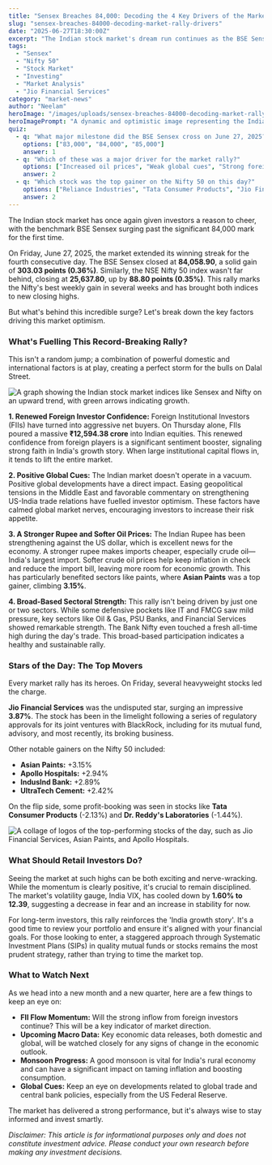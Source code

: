 ```yaml
---
title: "Sensex Breaches 84,000: Decoding the 4 Key Drivers of the Market Rally"
slug: "sensex-breaches-84000-decoding-market-rally-drivers"
date: "2025-06-27T18:30:00Z"
excerpt: "The Indian stock market's dream run continues as the BSE Sensex surged past the historic 84,000 mark. We break down the four key reasons behind this rally and what it means for your portfolio."
tags:
  - "Sensex"
  - "Nifty 50"
  - "Stock Market"
  - "Investing"
  - "Market Analysis"
  - "Jio Financial Services"
category: "market-news"
author: "Neelam"
heroImage: "/images/uploads/sensex-breaches-84000-decoding-market-rally-drivers/hero-image.jpg"
heroImagePrompt: "A dynamic and optimistic image representing the Indian stock market's bull run. It should feature a stylized graph with a sharply rising green arrow piercing the number '84,000'. The background could be a modern, digital representation of the Bombay Stock Exchange building with data streams. The overall tone should be professional, energetic, and positive."
quiz:
  - q: "What major milestone did the BSE Sensex cross on June 27, 2025?"
    options: ["83,000", "84,000", "85,000"]
    answer: 1
  - q: "Which of these was a major driver for the market rally?"
    options: ["Increased oil prices", "Weak global cues", "Strong foreign fund inflows"]
    answer: 2
  - q: "Which stock was the top gainer on the Nifty 50 on this day?"
    options: ["Reliance Industries", "Tata Consumer Products", "Jio Financial Services"]
    answer: 2
---
```


The Indian stock market has once again given investors a reason to cheer, with the benchmark BSE Sensex surging past the significant 84,000 mark for the first time.

On Friday, June 27, 2025, the market extended its winning streak for the fourth consecutive day. The BSE Sensex closed at **84,058.90**, a solid gain of **303.03 points (0.36%)**. Similarly, the NSE Nifty 50 index wasn't far behind, closing at **25,637.80**, up by **88.80 points (0.35%)**. This rally marks the Nifty's best weekly gain in several weeks and has brought both indices to new closing highs.

But what's behind this incredible surge? Let's break down the key factors driving this market optimism.

### What's Fuelling This Record-Breaking Rally?

This isn't a random jump; a combination of powerful domestic and international factors is at play, creating a perfect storm for the bulls on Dalal Street.

<!-- PROMPT: An elegant infographic chart showing the Indian stock market indices (Sensex and Nifty) on a steep upward trend. Use green arrows and subtle bull motifs. The background should be clean and corporate, with labels for the four key drivers: 'Strong FII Inflows', 'Positive Global Cues', 'Stronger Rupee & Softer Oil', and 'Broad-Based Sectoral Strength'. -->
![A graph showing the Indian stock market indices like Sensex and Nifty on an upward trend, with green arrows indicating growth.](/images/uploads/sensex-crosses-84000-market-rally-explained/market-rally-chart.png)

**1. Renewed Foreign Investor Confidence:** Foreign Institutional Investors (FIIs) have turned into aggressive net buyers. On Thursday alone, FIIs poured a massive **₹12,594.38 crore** into Indian equities. This renewed confidence from foreign players is a significant sentiment booster, signaling strong faith in India's growth story. When large institutional capital flows in, it tends to lift the entire market.

**2. Positive Global Cues:** The Indian market doesn't operate in a vacuum. Positive global developments have a direct impact. Easing geopolitical tensions in the Middle East and favorable commentary on strengthening US-India trade relations have fuelled investor optimism. These factors have calmed global market nerves, encouraging investors to increase their risk appetite.

**3. A Stronger Rupee and Softer Oil Prices:** The Indian Rupee has been strengthening against the US dollar, which is excellent news for the economy. A stronger rupee makes imports cheaper, especially crude oil—India's largest import. Softer crude oil prices help keep inflation in check and reduce the import bill, leaving more room for economic growth. This has particularly benefited sectors like paints, where **Asian Paints** was a top gainer, climbing **3.15%**.

**4. Broad-Based Sectoral Strength:** This rally isn't being driven by just one or two sectors. While some defensive pockets like IT and FMCG saw mild pressure, key sectors like Oil & Gas, PSU Banks, and Financial Services showed remarkable strength. The Bank Nifty even touched a fresh all-time high during the day's trade. This broad-based participation indicates a healthy and sustainable rally.

### Stars of the Day: The Top Movers

Every market rally has its heroes. On Friday, several heavyweight stocks led the charge.

**Jio Financial Services** was the undisputed star, surging an impressive **3.87%**. The stock has been in the limelight following a series of regulatory approvals for its joint ventures with BlackRock, including for its mutual fund, advisory, and most recently, its broking business.

Other notable gainers on the Nifty 50 included:
*   **Asian Paints:** +3.15%
*   **Apollo Hospitals:** +2.94%
*   **IndusInd Bank:** +2.89%
*   **UltraTech Cement:** +2.42%

On the flip side, some profit-booking was seen in stocks like **Tata Consumer Products** (-2.13%) and **Dr. Reddy's Laboratories** (-1.44%).

<!-- PROMPT: A clean, modern collage of the logos of the day's top-performing stocks: Jio Financial Services, Asian Paints, Apollo Hospitals, and IndusInd Bank. Each logo should be clearly visible and arranged in a visually appealing grid or circular layout. -->
![A collage of logos of the top-performing stocks of the day, such as Jio Financial Services, Asian Paints, and Apollo Hospitals.](/images/uploads/sensex-crosses-84000-market-rally-explained/top-gainer-logos.png)

### What Should Retail Investors Do?

Seeing the market at such highs can be both exciting and nerve-wracking. While the momentum is clearly positive, it's crucial to remain disciplined. The market's volatility gauge, India VIX, has cooled down by **1.60% to 12.39**, suggesting a decrease in fear and an increase in stability for now.

For long-term investors, this rally reinforces the 'India growth story'. It's a good time to review your portfolio and ensure it's aligned with your financial goals. For those looking to enter, a staggered approach through Systematic Investment Plans (SIPs) in quality mutual funds or stocks remains the most prudent strategy, rather than trying to time the market top.

### What to Watch Next

As we head into a new month and a new quarter, here are a few things to keep an eye on:

*   **FII Flow Momentum:** Will the strong inflow from foreign investors continue? This will be a key indicator of market direction.
*   **Upcoming Macro Data:** Key economic data releases, both domestic and global, will be watched closely for any signs of change in the economic outlook.
*   **Monsoon Progress:** A good monsoon is vital for India's rural economy and can have a significant impact on taming inflation and boosting consumption.
*   **Global Cues:** Keep an eye on developments related to global trade and central bank policies, especially from the US Federal Reserve.

The market has delivered a strong performance, but it's always wise to stay informed and invest smartly.

*Disclaimer: This article is for informational purposes only and does not constitute investment advice. Please conduct your own research before making any investment decisions.*